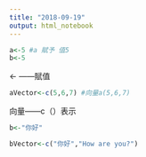 ```yaml
---
title: "2018-09-19"
output: html_notebook
---
```



```r
a<-5 #a 賦予 值5
b<-5
```
<- ——賦值
```r
aVector<-c(5,6,7) #向量a(5,6,7)
```
向量——c（）表示
```r
b<-"你好"
```

```r
bVector<-c("你好","How are you?")
```

